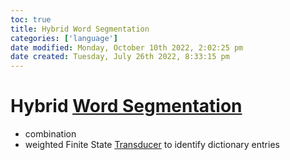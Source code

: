 ```yaml
---
toc: true
title: Hybrid Word Segmentation
categories: ['language']
date modified: Monday, October 10th 2022, 2:02:25 pm
date created: Tuesday, July 26th 2022, 8:33:15 pm
---
```


# Hybrid [Word Segmentation](Word%20Segmentation.qmd)
- combination
- weighted Finite State [Transducer](Transducer.qmd) to identify dictionary entries




